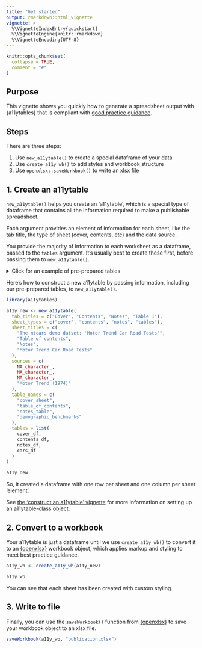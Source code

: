 ```yaml
---
title: "Get started"
output: rmarkdown::html_vignette
vignette: >
  %\VignetteIndexEntry{quickstart}
  %\VignetteEngine{knitr::rmarkdown}
  %\VignetteEncoding{UTF-8}
---
```


```r
knitr::opts_chunk$set(
  collapse = TRUE,
  comment = "#"
)
```

## Purpose

This vignette shows you quickly how to generate a spreadsheet output with {a11ytables} that is compliant with [good practice guidance](https://gss.civilservice.gov.uk/policy-store/releasing-statistics-in-spreadsheets/).

## Steps

There are three steps:

1. Use `new_a11ytable()` to create a special dataframe of your data
1. Use `create_a11y_wb()` to add styles and workbook structure
1. Use `openxlsx::saveWorkbook()` to write an xlsx file

## 1. Create an a11ytable

`new_a11ytable()` helps you create an 'a11ytable', which is a special type of dataframe that contains all the information required to make a publishable spreadsheet.

Each argument provides an element of information for each sheet, like the tab title, the type of sheet (cover, contents, etc) and the data source.

You provide the majority of information to each worksheet as a dataframe, passed to the `tables` argument. It's usually best to create these first, before passing them to `new_a11ytable()`.

<details><summary>Click for an example of pre-prepared tables</summary>
```r
library(tibble)

# A cover page, with subheaded sections of information
cover_df <- tribble(
  ~"Subsection title", ~"Subsection body",
  "Description", "The data was extracted from the 1974 Motor Trend US magazine, and comprises fuel consumption and 10 aspects of automobile design and performance for 32 automobiles (1973–74 models)",
  "Format", "A data frame with 32 observations on 11 (numeric) variables."
)

# A contents page, with the sheet names and titles
contents_df <- tribble(
  ~"Sheet name", ~"Sheet title",
  "Notes", "Notes",
  "Table 1", "Motor Trend Car Road Tests"
)

# A notes page, a lookup of codes to information 
notes_df <- tribble(
  ~"Note number", ~"Note text",
  "[c]", "Confidential: suppressed.",
  "[z]", "Not applicable.",
  "[1]", "Hocking [original transcriber]'s noncrucial coding of the Mazda's rotary engine as a straight six-cylinder engine and the Porsche's flat engine as a V engine, as well as the inclusion of the diesel Mercedes 240D, have been retained to enable direct comparisons to be made with previous analyses.",
  "[2]", "Test note.",
  "[3]", "Test note."
)

# An example statistical table, made using the in-built mtcars dataset
# Suppression ('[c]') and notes markers ('[1]') added as examples 
cars_df <- tibble::rownames_to_column(mtcars, "car") |>
  subset(select = c("car", "mpg", "cyl", "disp", "hp"))
cars_df[1, "mpg"] <- "[c]"  # suppress
cars_df[2:nrow(cars_df) , "cyl"] <- "[c]"  # suppress
notes_cars <- c("Mazda RX4", "Mazda RX4 Wag", "Porsche 914-2", "Merc 240D")
cars_df[["Notes"]] <- ifelse(  # notes column
  cars_df[["car"]] %in% notes_cars,
  "[1]", "[z]"
)
names(cars_df) <- c(  # notes in column headers
  "Car",
  "Miles per gallon [2]",
  "Cylinders [2, 3]",
  "Displacement [note 2]",
  "Horsepower [note]",
  "Notes"
)
```
</details>

Here's how to construct a new a11ytable by passing information, including our pre-prepared tables, to `new_a11ytable()`.

```r
library(a11ytables)

a11y_new <- new_a11ytable(
  tab_titles = c("Cover", "Contents", "Notes", "Table 1"),
  sheet_types = c("cover", "contents", "notes", "tables"),
  sheet_titles = c(
    "The mtcars demo datset: 'Motor Trend Car Road Tests'",
    "Table of contents",
    "Notes",
    "Motor Trend Car Road Tests"
  ),
  sources = c(
    NA_character_,
    NA_character_,
    NA_character_, 
    "Motor Trend (1974)"
  ),
  table_names = c(
    "cover_sheet",
    "table_of_contents",
    "notes_table",
    "demographic_benchmarks"
  ),
  tables = list(
    cover_df,
    contents_df,
    notes_df,
    cars_df
  )
)

a11y_new
```

So, it created a dataframe with one row per sheet and one column per sheet 'element'.

See [the 'construct an a11ytable' vignette](https://co-analysis.github.io/a11ytables/articles/construct.html) for more information on setting up an a11ytable-class object.

## 2. Convert to a workbook

Your a11ytable is just a dataframe until we use `create_a11y_wb()` to convert it to an [{openxlsx}](https://ycphs.github.io/openxlsx/) workbook object, which applies markup and styling to meet best practice guidance.

```r
a11y_wb <- create_a11y_wb(a11y_new)

a11y_wb
```

You can see that each sheet has been created with custom styling.

## 3. Write to file

Finally, you can use the `saveWorkbook()` function from [{openxlsx}](https://ycphs.github.io/openxlsx/) to save your workbook object to an xlsx file.

```r
saveWorkbook(a11y_wb, "publication.xlsx")
```
